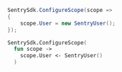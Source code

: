 ```csharp
SentrySdk.ConfigureScope(scope =>
{
    scope.User = new SentryUser();
});
```

```fsharp
SentrySdk.ConfigureScope(
  fun scope ->
    scope.User <- SentryUser()
  )
```

